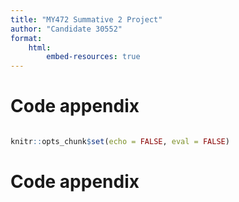 ```yaml
---
title: "MY472 Summative 2 Project"
author: "Candidate 30552"
format: 
    html:
        embed-resources: true 
---
```


# Code appendix
```r

```

```r
knitr::opts_chunk$set(echo = FALSE, eval = FALSE)
```

# Code appendix
```r

```